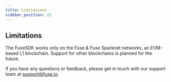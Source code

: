 ```yaml
---
title: Limitations
sidebar_position: 22
---
```


## Limitations

The FuseSDK works only on the Fuse & Fuse Sparknet networks, an EVM-based L1 blockchain. Support for other blockchains is planned for the future.

If you have any questions or feedback, please get in touch with our support team at [support@fuse.io](mailto\:support@fuse.io).
